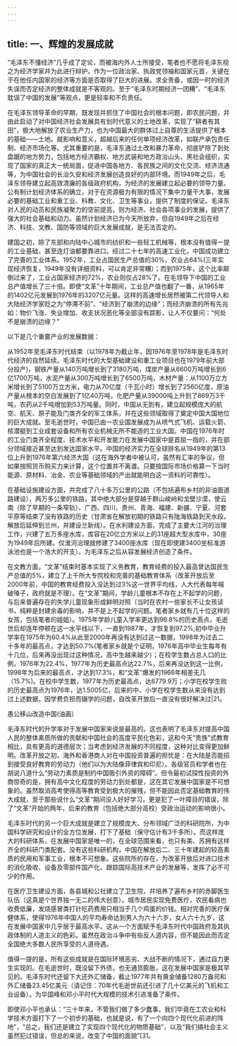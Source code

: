 ```yaml
---
---
---
```

title: 一、辉煌的发展成就
---



“毛泽东不懂经济”几乎成了定论，而被海内外人士所接受，笔者也不愿将毛泽东视之为经济学家幷为此进行辩护。作为一位政治家、执政党领袖和国家元首，关键在于在他任内国家的经济等方面是否取得了巨大的进展。求全责备，或因一时的经济失误而否定经济的整体成就是不客观的。至于“毛泽东时期经济一团糟”、“毛泽东耽误了中国的发展”等观点，更是轻率和不负责任。

在毛泽东领导革命的早期，既发现并抓住了中国社会的根本问题，即农民问题，幷由此启动了对中国经济社会发展具有划时代意义的土地改革，实现了“耕者有其田”，极大地解放了农业生产力，也为中国最大的群体过上自尊的生活提供了根本的基础——土地。就影响和意义，超越后来的任何单项经济改革，如联产承包责任制、经济市场化等。尤其重要的是，毛泽东通过土改和暴力革命，彻底铲除了到处盘踞的地方势力，包括地方经济霸权、地方武装和地方政治山头、黑社会组织，实现了国家的真正大一统局面，促进中国各地方、各民族之间的文化交流、经济流通等，为中国社会的长治久安和经济发展创造良好的内部环境。而1949年之后，毛泽东领导建立起高效清廉的各级政府机构，为经济的发展建立起必要的领导力量。公有制计划经济体系的确立，对于在资源极为有限的情况下集中力量干大事，发展必要的基础工业和重工业、科教、文化、卫生等事业，提供了制度的保证。毛泽东对人民的动员和民族凝聚力的空前提高，则为经济、社会各项事业的发展，提供了强大的社会基础和动力。虽然计划经济已为今天所放弃，但自1949年之后在经济、科技、文教、国防等领域的巨大发展成就，是无法否定的。

建国之初，除了东部和内陆中心城市的纺织和一些轻工机械等，根本没有值得一提的工业基础，甚至连灯油都要靠进口。经过二十七年的高速工业化，中国成功建立了完善的工业体系。1952年，工业占国民生产总值的30%，农业占64%(三年实现经济恢复，1949年没有详细资料，可以肯定非常糟）；而到1975年，这个比率颠倒过来了，工业占国家经济的72%，农业则仅占28%了。在毛领导下中国的工业总产值增长了三十倍。即使“文革”十年期间，工业总产值也翻了一番，从1965年的1402亿元发展到1976年的3207亿元量。这样的高速增长居然被第二代领导人和大陆经济学家贬之为“停滞不前”、“经济到了崩溃的边缘”；而经济崩溃的所有先兆如：物价飞涨、失业增加、收支状况恶化等全部没有踪影，让人不仅要问：“何处不是崩溃的边缘？”

以下是几个重要产业的发展数据：

从1952年至毛泽东时代结束（以1978年为截止年，因1976年至1978年是毛泽东时代经济的自然延续。毛泽东时代的大型基础建设和重工业项目也在1979年前大部分投产)，钢铁产量从140万吨增长到了3180万吨，煤炭产量从6600万吨增长到6亿1700万吨，水泥产量从300万吨增长到了6500万吨，木材产量：从1100万立方米增长到了5100万立方米，电力从70亿度（千瓦小时）增长到了2560亿度，原油产量从根本的空白发展到了1亿40万吨，化肥产量从39000吨上升到了869万3千吨，农药从2千吨增加到53万吨量。同时，中国从无到有，建立起规模庞大的航空、航天、原子能及门类齐全的军工体系，幷在这些领域取得了奠定中国大国地位的巨大成就。至毛逝世时，中国已由一农业国发展成为从喷气式飞机、运载火箭、核潜艇到工业成套设备和所有农业机械无所不能造的工业大国。中国在1976年时的工业门类齐全程度、技术水平和开发能力在发展中国家中是首屈一指的，并在部分领域接近甚至达到发达国家水平。中国的经济实力在全球排名从1949年的第13位上升到1976年第六经济大国（这在海外学者中被认可，虽然有汇率的争议，但如果按照货币购买力来计算，这个位置并不离谱。只要按国际市场价格算一下当时能源、原材料、冶金、农业等基础领域的产出就能明白这一资料的可靠性）。

在基础设施建设方面，共完成了八十多万公里的公路（不包括遍布乡村的非油面道路建设），两万多公里的铁路，其中绝大部分是穿越于群山峻岭和戈壁沙漠，使云南（除了早期的一条窄轨）、广西、四川、贵州、青海、福建、新疆、宁夏、河套平原等结束了没有铁路的历史（甘肃省在解放初期的铁路只有陇海铁路到天水段，解放后延伸到兰州，并建设兰新线）。在水利建设方面，完成了主要大江河的治理工作，兴建了五万多座水库，库容在20亿立方米以上的31座超大型水库中，30座为1949年后所建。仅淮河治理就修建了3400座水库（现在即使建3400坐标准游泳池也是一个浩大的开支）。为毛泽东之后从容发展经济创造了条件。

在文教方面，“文革”结束时基本实现了义务教育，教育经费的投入最高曾达国民生产总值的5%，建立了上千所大专院校和完善的基础教育体系（改革开放后至2000年前，中国的教育经费投入没达到过3%这一世界平均线，人大代表每年喊破嗓子，政府就是不理）。在“文革”期间，学龄儿童根本不存在上不起学的问题，与后来普遍存在的失学儿童现象形成鲜明对照（当时在农村一些家长不让女孩读书，纯粹是封建余毒的影响，并不是上不起学的问题。笔者家乡就有几十位这样的女孩，包括笔者的姐姐）。1975年学龄儿童入学率更达到96.8%的历史高点，毛逝世后却连年停顿在这一水平线以下，一直到1987年，才恢复到97.2%;初中毕业升学率在1975年为60.4%从此至2000年再没有达到过这一数据，1998年为过去二十多年的最高点，才达到50.7%(笔者家乡就是个证明，1976年高中毕业生每年有十几位，后来再没出现过这种情况，高中生越来越少）；在校学生数占总人口的比例，1976年为22.4%，1977年为历史最高点达22.7%，后来再没达到这一比例，1998年为后来的最高点，才达到17.3%，和“文革”爆发的1966年相差无几（15.7%)。在校中学生数，1977年为历史最高点，达6779.9万；小学在校学生败的历史最高点为1976年，达1.5005亿，后来的中、小学在校学生数从来没有达到过上述数据，因学费负担而辍学的问题，自改革开放后一直没有很好解决过|21。

愚公移山改造中国(油画）

毛泽东时代的升学率对于发展中国家来说是最高的。这也表明了毛泽东对提高中国人民的整体素质所做的贡献和中国社会的高度平民化色彩，这和今天“贵族”式教育相比，具有更高的道德层次；当考虑到经济发展的不同程度，这种对比变得更加鲜明。改革开放之初，海外和香港商人对在中国投资普遍的担忧是：在大陆是否能招到接受良好教育的劳动力（他们以为大陆像菲律宾和印尼）。各级官员和学者也在胡说八道什么“劳动力素质是制约中国吸引外资的障碍”。但令最初试探性投资的外商惊奇的是，拥有高中文化程度的劳动力到处都是，这在其它发展中国家是不可想象的。虽然取消高考使得高等教育受到极大的摧残，但不能因此否定基础教育的伟大成就，至于那些说什么“文革”期间没人好好学习，更是犯了一叶障目的错误，除了“文革”开始的两年，后来的教育（包括绝大部分高校）受政治运动的影响很小。

毛泽东时代的另一个巨大成就是建立了规模庞大、分布领域广泛的科研院所，为中国科学研究和设计的全方位发展，打下了基础（保守估计有3千多所）。而这样庞大的科研体系，在发展中国家是唯一的，在全球范围来看，也只有美、苏拥有这样齐全的科研门类配套。没有这些科研机构，中国在解放后二、三十年建起的较高素质的民用和军事工业，根本不可想象。这些院所的存在，为改革开放后对进口技术的消化吸收、设备及零部件国产化、跟踪国际高技术产业的发展等，发挥了必不可少的作用。

在医疗卫生建设方面，各县城和公社建立了卫生院，幷培养了遍布乡村的赤脚医生队伍（这真是个世界独一无二的伟大创意）。城市居民实现免费医疗，农民看病也收费低廉，发烧感冒类打针吃药费用只相当于几个鸡蛋的价钱。相对完善的医疗保健体系，使得1976年中国人的平均寿命达到男人为六十六岁，女人六十九岁，这在发展中国家中几乎居于最高水平。这从一个方面赋予毛泽东时代中国政府及其执政体制的人道主义的色彩。虽然在政治斗争中有些反人道内容，但不能因此而否定全国绝大多数人民所享受的人道待遇。

值得一提的是，所有这些成就是在国际环境恶劣、大战不断的情况下，通过自力更生实现的。在毛逝世时，既没留下外债，也无通货膨胀，这在发展中国家是极其罕见的。毛泽东时代还留下大还外汇储备，截止1977年共有黄金储备1280万盎司和外汇储备23.45亿美元（请记住：70年代毛逝世前还引进了几十亿美元的飞机和工业设备）。为华国峰和邓小平时代大规模的技术引进准备了条件。

即使邓小平也承认：“三十年来，不管我们做了多少蠢事，我们毕竟在工农业和科学技术方面打下了一个初步的基础，也就是说，有了一个向四个现代化前进的阵地”，“总之，我们还是建立了实现四个现代化的物质基础”，以及“我们搞社会主义虽然犯过错误，但总的来说，改变了中国的面貌”[31。